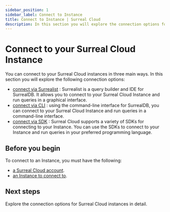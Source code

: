 ```yaml
---
sidebar_position: 1
sidebar_label: Connect to Instance
title: Connect to Instance | Surreal Cloud
description: In this section you will explore the connection options for Surreal Cloud instances. You can connect to your Instance using the Surreal Cloud CLI or any of the supported SDKs.
---
```


# Connect to your Surreal Cloud Instance

You can connect to your Surreal Cloud instances in three main ways. In this section you will explore the following connection options:

 
- [connect via Surrealist](/docs/cloud/connect/surrealist) : Surrealist is a query builder and IDE for SurrealDB. It allows you to connect to your Surreal Cloud Instance and run queries in a graphical interface.
- [connect via CLI](/docs/cloud/connect/cli) : using the command-line interface for SurrealDB, you can connect to your Surreal Cloud Instance and run queries in a command-line interface.
- [connect via SDK](/docs/cloud/connect/sdk) : Surreal Cloud supports a variety of SDKs for connecting to your Instance. You can use the SDKs to connect to your Instance and run queries in your preferred programming language.

## Before you begin

To connect to an Instance, you must have the following:

- [a Surreal Cloud account](/docs/cloud/getting-started/create-an-account).
- [an Instance to connect to](/docs/cloud/getting-started/create-an-instance).


## Next steps 

Explore the connection options for Surreal Cloud instances in detail. 